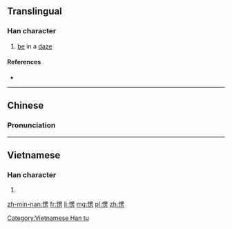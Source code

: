 ==Translingual==

===Han character===
{{Han char|rn=61|rad=心|as=09|sn=12|four=9602<sub>7</sub>|canj=心田中尸 (PWLS)|ids=⿰[[忄]]⿱[[罒]][[方]]}}

# [[be]] in a [[daze]]

====References====
* {{Han ref|kx=0396.071|dkj=10980|hdz=42328.120|uh=6123|ud=24867|bh=B468|bd=46184}}

----

==Chinese==
{{zh-forms}}

===Pronunciation===
{{zh-pron
|m=lèng
|c=ling6
|mc=
|oc=
|ma=Zh-lèng.ogg
|cat=v
}}

----

==Vietnamese==

===Han character===
{{vi-readings|rs=心09| hanviet = lăng}}

# {{defn|lang=vi|sort=心09}}

[[Category:Vietnamese Han tu]]

[[zh-min-nan:愣]]
[[fr:愣]]
[[li:愣]]
[[mg:愣]]
[[pl:愣]]
[[zh:愣]]